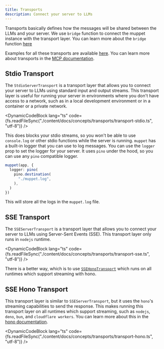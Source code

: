 ```yaml
---
title: Transports
description: Connect your server to LLMs
---
```



Transports basically defines how the messages will be shared between the LLMs and your server. We use `bridge` function to connect the muppet instance with the transport layer. You can learn more about the `bridge` function [here](/docs/concepts/muppet#bridge)

Examples for all these transports are available [here](/docs/examples). You can learn more about transports in the [MCP documentation](https://modelcontextprotocol.io/docs/concepts/transports).

## Stdio Transport

The `StdioServerTransport` is a transport layer that allows you to connect your server to LLMs using standard input and output streams. This transport layer is useful for running your server in environments where you don't have access to a network, such as in a local development environment or in a container or a private network.

<DynamicCodeBlock lang="ts" code={fs.readFileSync("./content/docs/concepts/transports/transport-stdio.ts", "utf-8")} />

This does blocks your stdio streams, so you won't be able to use `console.log` or other stdio functions while the server is running. `muppet` has a built-in logger that you can use to log messages. You can use the `logger` prop to set the logger for your server. It uses `pino` under the hood, so you can use any `pino` compatible logger.

```ts
muppet(app, {
  logger: pino(
    pino.destination(
      "./muppet.log",
    ),
  )
})
```

This will store all the logs in the `muppet.log` file.

## SSE Transport

The `SSEServerTransport` is a transport layer that allows you to connect your server to LLMs using Server-Sent Events (SSE). This transport layer only runs in `nodejs` runtime.

<DynamicCodeBlock lang="ts" code={fs.readFileSync("./content/docs/concepts/transports/transport-sse.ts", "utf-8")} />

There is a better way, which is to use [`SSEHonoTransport`](#sse-hono-transport) which runs on all runtimes which support streaming with hono.

## SSE Hono Transport

This transport layer is similar to `SSEServerTransport`, but it uses the `hono`'s streaming capabilities to send the response. This makes running this transport layer on all runtimes which support streaming, such as `nodejs`, `deno`, `bun`, and `cloudflare workers`. You can learn more about this in the [hono documentation](https://hono.dev/docs/helpers/streaming).

<DynamicCodeBlock lang="ts" code={fs.readFileSync("./content/docs/concepts/transports/transport-hono.ts", "utf-8")} />